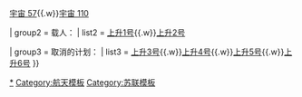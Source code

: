 {{Navbox
| name     = 上升计划
| title    = [[上升计划]]
| state    = {{{state|<noinclude>uncollapsed</noinclude>}}}
| image    = [[Image:Voskhod spacecraft diagram.png|110px]]
| group1 = 不载人：
| list1  = [[宇宙 47]]{{.w}}[[宇宙 57]]{{.w}}[[宇宙 110]]

| group2 = 载人：
| list2  = [[上升1号]]{{.w}}[[上升2号]]

| group3 = 取消的计划：
| list3  = [[上升3号]]{{.w}}[[上升4号]]{{.w}}[[上升5号]]{{.w}}[[上升6号]]
}}
<noinclude>
[[Category:上升计划|*]]
[[Category:航天模板]]
[[Category:苏联模板]]
</noinclude>